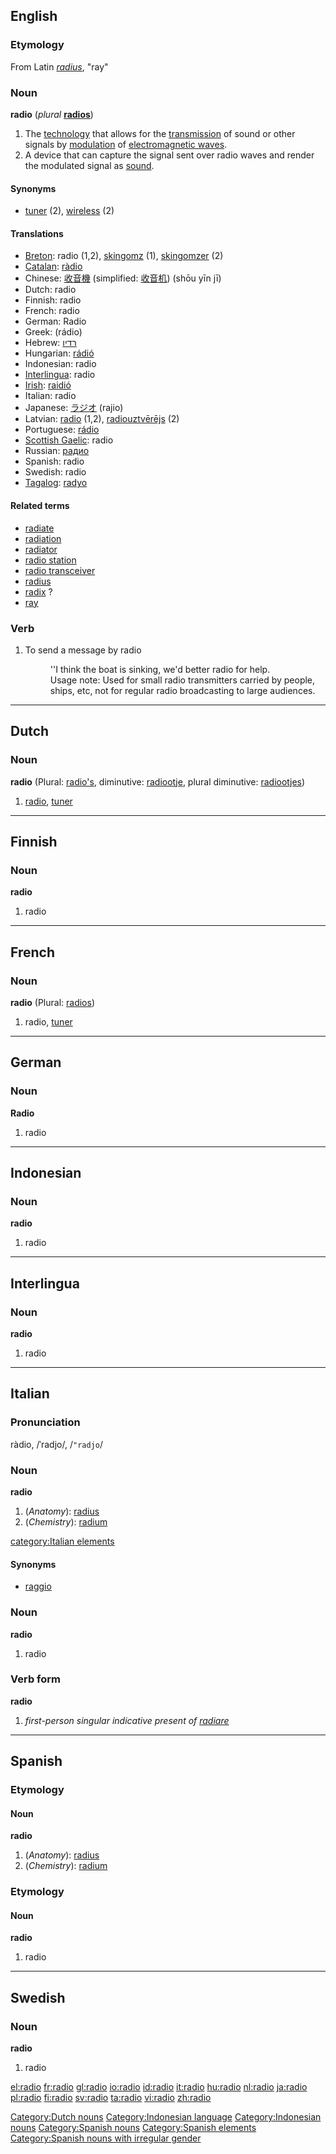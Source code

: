 ==English==

===Etymology===
From Latin ''[[radius]]'', "ray"

===Noun===
'''radio''' (''plural'' '''[[radios]]''')
# The [[technology]] that allows for the [[transmission]] of sound or other signals by [[modulation]] of [[electromagnetic wave]]s.
# A device that can capture the signal sent over radio waves and render the modulated signal as [[sound]].

====Synonyms====
*[[tuner]] (2), [[wireless]] (2)

====Translations====
*[[Breton]]: radio {{m}} (1,2), [[skingomz]] {{f}} (1), [[skingomzer]] {{m}} (2)
*[[Catalan]]: [[ràdio]] {{f}}
*Chinese: [[收音機]] (simplified: [[收音机]]) (shōu yīn jī)
*Dutch: radio {{m}}
*Finnish: radio
*French: radio {{f}}
*German: Radio {{n}}
*Greek: (r&aacute;dio)
*Hebrew: [[רדיו]]
*Hungarian: [[rádió]]
*Indonesian: radio
*[[Interlingua]]: radio
*[[Irish]]: [[raidió]]
*Italian: radio {{f}}
*Japanese: [[ラジオ]] (rajio)
*Latvian: [[radio]] (1,2), [[radiouztvērējs]] {{m}} (2)
*Portuguese: [[rádio]] {{m}}
*[[Scottish Gaelic]]: radio
*Russian: [[радио]]
*Spanish: radio {{m}}
*Swedish: radio {{c}}
*[[Tagalog]]: [[radyo]] {{n}}

====Related terms====
*[[radiate]]
*[[radiation]]
*[[radiator]]
*[[radio station]]
*[[radio transceiver]]
*[[radius]]
*[[radix]] ?
*[[ray]]

===Verb===
{{en-infl-reg-consonant|radio||}}
# To send a message by radio
#:''I think the boat is sinking, we'd better radio for help.
#:Usage note: Used for small radio transmitters carried by people, ships, etc, not for regular radio broadcasting to large audiences.

----
==Dutch==

===Noun===
'''radio''' {{m}} (Plural: [[radio's]], diminutive: [[radiootje]], plural diminutive: [[radiootjes]])

# [[#English|radio]], [[tuner]]

[[Category:Dutch nouns]]

----
==Finnish==

===Noun===
'''radio'''

# radio

----
==French==

===Noun===
'''radio''' {{f}} (Plural: [[radios]])

# radio, [[tuner]]

----
==German==

===Noun===
'''Radio''' {{n}}

# radio

----
==Indonesian==

===Noun===
'''radio'''

# radio

[[Category:Indonesian language]]
[[Category:Indonesian nouns]]

----

==Interlingua==

===Noun===
'''radio'''

# radio

----
==Italian==

===Pronunciation===
ràdio, /ˈradjo/, /<tt>"radjo</tt>/

===Noun===
'''radio''' {{m}}

#(''Anatomy''): [[radius]]
#(''Chemistry''): [[radium]]
[[category:Italian elements]]

====Synonyms====
*[[raggio]]

===Noun===
'''radio''' {{f}}

# radio

===Verb form===
'''radio'''

# ''first-person singular indicative present of [[radiare]]''

----
==Spanish==

===Etymology===

====Noun====
'''radio''' {{m}}

#(''Anatomy''): [[radius]]
#(''Chemistry''): [[radium]]

[[Category:Spanish nouns]]
[[Category:Spanish elements]]

===Etymology===

====Noun====
'''radio''' {{f}}

# radio

[[Category:Spanish nouns with irregular gender]]

----
==Swedish==

===Noun===
'''radio''' {{c}}

# radio

[[el:radio]]
[[fr:radio]]
[[gl:radio]]
[[io:radio]]
[[id:radio]]
[[it:radio]]
[[hu:radio]]
[[nl:radio]]
[[ja:radio]]
[[pl:radio]]
[[fi:radio]]
[[sv:radio]]
[[ta:radio]]
[[vi:radio]]
[[zh:radio]]